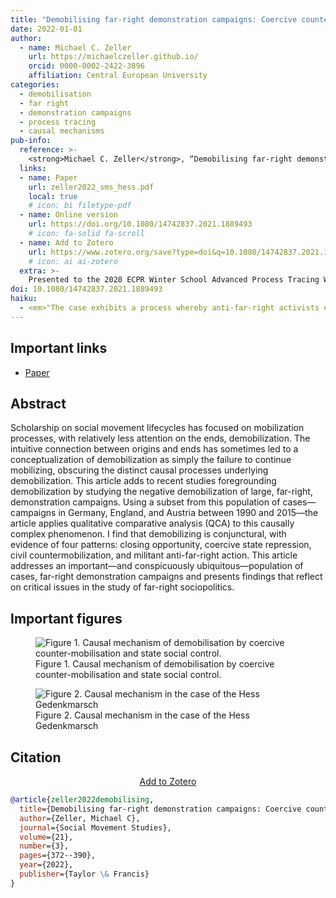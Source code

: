 ```yaml
---
title: "Demobilising far-right demonstration campaigns: Coercive counter-mobilisation, state social control, and the demobilisation of the Hess Gedenkmarsch campaign"
date: 2022-01-01
author:
  - name: Michael C. Zeller
    url: https://michaelczeller.github.io/
    orcid: 0000-0002-2422-3896
    affiliation: Central European University
categories:
  - demobilisation
  - far right
  - demonstration campaigns
  - process tracing
  - causal mechanisms
pub-info:
  reference: >-
    <strong>Michael C. Zeller</strong>, “Demobilising far-right demonstration campaigns: Coercive counter-mobilisation, state social control, and the demobilisation of the Hess Gedenkmarsch campaign,” <em>Social Movement Studies</em> 21, no. 3 (2022): 372-390, doi: <a href="https://doi.org/10.1080/14742837.2021.1889493"><code>10.1080/14742837.2021.1889493</code></a>
  links:
  - name: Paper
    url: zeller2022_sms_hess.pdf
    local: true
    # icon: bi filetype-pdf
  - name: Online version
    url: https://doi.org/10.1080/14742837.2021.1889493
    # icon: fa-solid fa-scroll
  - name: Add to Zotero
    url: https://www.zotero.org/save?type=doi&q=10.1080/14742837.2021.1889493
    # icon: ai ai-zotero
  extra: >-
    Presented to the 2020 ECPR Winter School Advanced Process Tracing Workshop led by Professor Derek Beach. 
doi: 10.1080/14742837.2021.1889493
haiku:
  - <em>"The case exhibits a process whereby anti-far-right activists effectively engaged in a sort of kamikaze counter-mobilisation, seeking to shut down far-right events; this, in turn, spurred state authorities to act, imposing coercive measures that demobilised the far-right campaign."</em>
---
```


## Important links

- [Paper](zeller2021_sms_hess.pdf)

## Abstract

Scholarship on social movement lifecycles has focused on mobilization processes, with relatively less attention on the ends, demobilization. The intuitive connection between origins and ends has sometimes led to a conceptualization of demobilization as simply the failure to continue mobilizing, obscuring the distinct causal processes underlying demobilization. This article adds to recent studies foregrounding demobilization by studying the negative demobilization of large, far-right, demonstration campaigns. Using a subset from this population of cases—campaigns in Germany, England, and Austria between 1990 and 2015---the article applies qualitative comparative analysis (QCA) to this causally complex phenomenon. I find that demobilizing is conjunctural, with evidence of four patterns: closing opportunity, coercive state repression, civil countermobilization, and militant anti-far-right action. This article addresses an important—and conspicuously ubiquitous—population of cases, far-right demonstration campaigns and presents findings that reflect on critical issues in the study of far-right sociopolitics.


## Important figures

![Figure 1. Causal mechanism of demobilisation by coercive counter-mobilisation and state social control.](theorisation.png)

![Figure 2. Causal mechanism in the case of the Hess Gedenkmarsch](final_Wuns1.png)

## Citation

<p class="buttons" style="text-align:center;">
<a class="btn btn-danger" target="_blank" href="https://www.zotero.org/save?type=doi&q=10.1080/14742837.2021.1889493">Add to Zotero <i class="bi-arrow-up-right-square"></i> </a>
</p>

```bibtex
@article{zeller2022demobilising,
  title={Demobilising far-right demonstration campaigns: Coercive counter-mobilisation, state social control, and the demobilisation of the Hess Gedenkmarsch campaign},
  author={Zeller, Michael C},
  journal={Social Movement Studies},
  volume={21},
  number={3},
  pages={372--390},
  year={2022},
  publisher={Taylor \& Francis}
}
```
